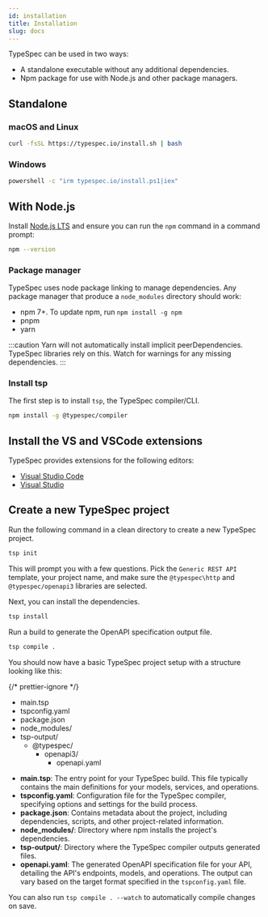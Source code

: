 ```yaml
---
id: installation
title: Installation
slug: docs
---
```



TypeSpec can be used in two ways:

- A standalone executable without any additional dependencies. <Badge text="Preview" variant="caution" />
- Npm package for use with Node.js and other package managers.

## Standalone <Badge text="Preview" variant="caution" />

### macOS and Linux

```bash
curl -fsSL https://typespec.io/install.sh | bash
```

### Windows

```bash
powershell -c "irm typespec.io/install.ps1|iex"
```

## With Node.js

Install [Node.js LTS](https://nodejs.org/en/download/) and ensure you can run the `npm` command in a command prompt:

```bash
npm --version
```

### Package manager

TypeSpec uses node package linking to manage dependencies. Any package manager that produce a `node_modules` directory should work:

- npm 7+. To update npm, run `npm install -g npm`
- pnpm
- yarn

:::caution
Yarn will not automatically install implicit peerDependencies. TypeSpec libraries rely on this. Watch for warnings for any missing dependencies.
:::

### Install tsp

The first step is to install `tsp`, the TypeSpec compiler/CLI.

```bash
npm install -g @typespec/compiler
```

## Install the VS and VSCode extensions

TypeSpec provides extensions for the following editors:

- [Visual Studio Code](./editor/vscode.md)
- [Visual Studio](./editor/vs.md)

## Create a new TypeSpec project

Run the following command in a clean directory to create a new TypeSpec project.

```bash
tsp init
```

This will prompt you with a few questions. Pick the `Generic REST API` template, your project name, and make sure the `@typespec\http` and `@typespec/openapi3` libraries are selected.

Next, you can install the dependencies.

```bash
tsp install
```

Run a build to generate the OpenAPI specification output file.

```bash
tsp compile .
```

You should now have a basic TypeSpec project setup with a structure looking like this:

{/* prettier-ignore */}
<FileTree>
- main.tsp
- tspconfig.yaml
- package.json
- node_modules/
- tsp-output/
  - @typespec/
    - openapi3/
      - openapi.yaml
</FileTree>

- **main.tsp**: The entry point for your TypeSpec build. This file typically contains the main definitions for your models, services, and operations.
- **tspconfig.yaml**: Configuration file for the TypeSpec compiler, specifying options and settings for the build process.
- **package.json**: Contains metadata about the project, including dependencies, scripts, and other project-related information.
- **node_modules/**: Directory where npm installs the project's dependencies.
- **tsp-output/**: Directory where the TypeSpec compiler outputs generated files.
- **openapi.yaml**: The generated OpenAPI specification file for your API, detailing the API's endpoints, models, and operations. The output can vary based on the target format specified in the `tspconfig.yaml` file.

You can also run `tsp compile . --watch` to automatically compile changes on save.
